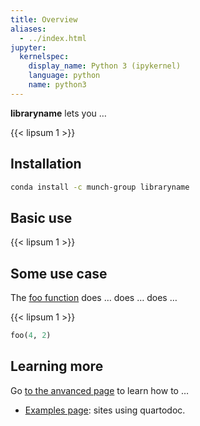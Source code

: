 ```yaml
---
title: Overview
aliases:
  - ../index.html
jupyter:
  kernelspec:
    display_name: Python 3 (ipykernel)
    language: python
    name: python3
---
```



**libraryname** lets you ... 

{{< lipsum 1 >}}

## Installation

```bash
conda install -c munch-group libraryname
```

## Basic use

{{< lipsum 1 >}}

## Some use case

The [foo function](`libraryname.foo`) does ... [](`libraryname.foo`) does ... [](`~libraryname.foo`) does ...

{{< lipsum 1 >}}

```python
foo(4, 2)
```


## Learning more

Go [to the anvanced page](advanced.qmd) to learn how to ...

* [Examples page](/examples/index.qmd): sites using quartodoc.

